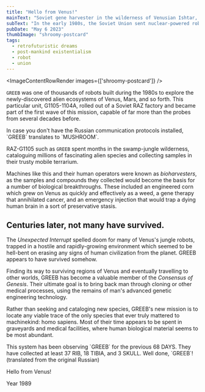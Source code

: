 ```yaml
---
title: "Hello from Venus!"
mainText: "Soviet gene harvester in the wilderness of Venusian Ishtar, 1989."
subText: "In the early 1980s, the Soviet Union sent nuclear-powered robots to the Venusian jungles. They scouted the dense wilderness and collected biological samples from the newly-discovered alien ecosystem."
pubDate: "May 6 2023"
thumbImage: "shroomy-postcard"
tags:
  - retrofuturistic dreams
  - post-mankind existentialism
  - robot
  - union
---
```



<ImageContentRowRender 
  images={['shroomy-postcard']}
/>

`GREEB` was one of thousands of robots built during the 1980s to explore the newly-discovered alien ecosystems of Venus, Mars, and so forth. This particular unit, G1105-1104A, rolled out of a Soviet RAZ factory and became part of the first wave of this mission, capable of far more than the probes from several decades before.

<QuoteRow author={AuthorUniserve} >
In case you don't have the Russian communication protocols installed, `GREEB` translates to `MUSHROOM`.
</QuoteRow>

RAZ-G1105 such as `GREEB` spent months in the swamp-jungle wilderness, cataloguing millions of fascinating alien species and collecting samples in their trusty mobile terrarium.

Machines like this and their human operators were known as *bioharvesters*, as the samples and compounds they collected would become the basis for a number of biological breakthroughs. These included an engineered corn which grew on Venus as quickly and effectively as a weed, a gene therapy that annihilated cancer, and an emergency injection that would trap a dying human brain in a sort of preservative stasis.

## Centuries later, not many have survived.

The *Unexpected Interrupt* spelled doom for many of Venus's jungle robots, trapped in a hostile and rapidly-growing environment which seemed to be hell-bent on erasing any signs of human civilization from the planet. GREEB appears to have survived somehow.

Finding its way to surviving regions of Venus and eventually travelling to other worlds, GREEB has become a valuable member of the *Consensus of Genesis*. Their ultimate goal is to bring back man through cloning or other medical processes, using the remains of man's advanced genetic engineering technology.

Rather than seeking and cataloging new species, GREEB's new mission is to locate any viable trace of the only species that ever truly mattered to machinekind: homo sapiens. Most of their time appears to be spent in graveyards and medical facilities, where human biological material seems to be most abundant.

<QuoteRow author={AuthorUniserve} >
This system has been observing `GREEB` for the previous 68 DAYS. They have collected at least 37 RIB, 18 TIBIA, and 3 SKULL. Well done, `GREEB`!
</QuoteRow>

<QuoteRow author={AuthorCAN} transcription>
(translated from the original Russian)

Hello from Venus!

Year 1989
</QuoteRow>